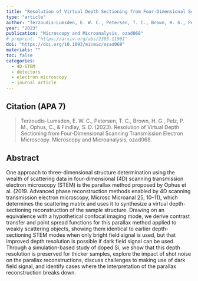 ```yaml
---
title: "Resolution of Virtual Depth Sectioning from Four-Dimensional Scanning Transmission Electron Microscopy"
type: "article"
author: "Terzoudis-Lumsden, E. W. C., Petersen, T. C., Brown, H. G., Pelz, P. M., Ophus, C., & Findlay, S. D."
year: "2023"
publication: "Microscopy and Microanalysis, ozad068"
# preprint: "https://arxiv.org/abs/2305.11961"
doi: "https://doi.org/10.1093/micmic/ozad068"
materials: ""
toc: false
categories:
  - 4D-STEM
  - detectors
  - electron microscopy
  - journal article
---
```


## Citation (APA 7)

> Terzoudis-Lumsden, E. W. C., Petersen, T. C., Brown, H. G., Pelz, P. M., Ophus, C., & Findlay, S. D. (2023). Resolution of Virtual Depth Sectioning from Four-Dimensional Scanning Transmission Electron Microscopy. Microscopy and Microanalysis, ozad068.

## Abstract

One approach to three-dimensional structure determination using the wealth of scattering data in four-dimensional (4D) scanning transmission electron microscopy (STEM) is the parallax method proposed by Ophus et al. (2019. Advanced phase reconstruction methods enabled by 4D scanning transmission electron microscopy, Microsc Microanal  25, 10–11), which determines the scattering matrix and uses it to synthesize a virtual depth-sectioning reconstruction of the sample structure. Drawing on an equivalence with a hypothetical confocal imaging mode, we derive contrast transfer and point spread functions for this parallax method applied to weakly scattering objects, showing them identical to earlier depth-sectioning STEM modes when only bright field signal is used, but that improved depth resolution is possible if dark field signal can be used. Through a simulation-based study of doped Si, we show that this depth resolution is preserved for thicker samples, explore the impact of shot noise on the parallax reconstructions, discuss challenges to making use of dark field signal, and identify cases where the interpretation of the parallax reconstruction breaks down.


